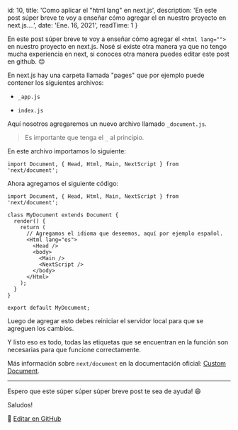 
  id: 10,
  title: 'Como aplicar el "html lang" en next.js',
  description: 'En este post súper breve te voy a enseñar cómo agregar el <html lang=""> en nuestro proyecto en next.js....',
  date: 'Ene. 16, 2021',
  readTime: 1
}


En este post súper breve te voy a enseñar cómo agregar el `<html lang="">` en nuestro proyecto en next.js.
Nosé si existe otra manera ya que no tengo mucha experiencia en next, si conoces otra manera puedes editar este post en github. 😊

En next.js hay una carpeta llamada "pages" que por ejemplo puede contener los siguientes archivos:

* `_app.js`

* `index.js`

Aquí nosotros agregaremos un nuevo archivo llamado `_document.js`.

> Es importante que tenga el `_` al principio.

En este archivo importamos lo siguiente:

```JS
import Document, { Head, Html, Main, NextScript } from 'next/document';
```

Ahora agregamos el siguiente código:

```JS
import Document, { Head, Html, Main, NextScript } from 'next/document';

class MyDocument extends Document {
  render() {
    return (
      // Agregamos el idioma que deseemos, aquí por ejemplo español.
      <Html lang="es">
        <Head />
        <body>
          <Main />
          <NextScript />
        </body>
      </Html>
    );
  }
}

export default MyDocument;
```

Luego de agregar esto debes reiniciar el servidor local para que se agreguen los cambios.

Y listo eso es todo, todas las etiquetas que se encuentran en la función son necesarias para que funcione correctamente.

Más información sobre `next/document` en la documentación oficial: [Custom Document](https://nextjs.org/docs/advanced-features/custom-document).

---

Espero que este súper súper súper breve post te sea de ayuda! 😄

Saludos!

📝 [Editar en GitHub](https://github.com/Franqsanz/GDevTown/blob/main/pages/blog/como-aplicar-el-html-lang-en-next-js/index.mdx)